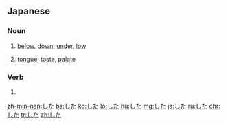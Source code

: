 ==Japanese==
===Noun===
{{ja-noun}}
# {{ja-def|下}} [[below]], [[down]], [[under]], [[low]]
# {{ja-def|舌}} [[tongue]]; [[taste]], [[palate]]

===Verb===
{{ja-verb form}}
# {{inflection of|する||perfective|lang=ja}}

[[zh-min-nan:した]]
[[bs:した]]
[[ko:した]]
[[lo:した]]
[[hu:した]]
[[mg:した]]
[[ja:した]]
[[ru:した]]
[[chr:した]]
[[tr:した]]
[[zh:した]]